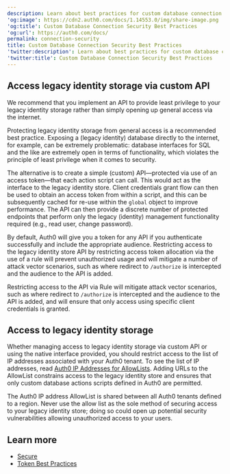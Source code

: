 ```yaml
---
description: Learn about best practices for custom database connection security.
'og:image': https://cdn2.auth0.com/docs/1.14553.0/img/share-image.png
'og:title': Custom Database Connection Security Best Practices
'og:url': https://auth0.com/docs/
permalink: connection-security
title: Custom Database Connection Security Best Practices
'twitter:description': Learn about best practices for custom database connection security.
'twitter:title': Custom Database Connection Security Best Practices
---
```

## Access legacy identity storage via custom API

We recommend that you implement an API to provide least privilege to your legacy identity storage rather than simply opening up general access via the internet.

Protecting legacy identity storage from general access is a recommended best practice. Exposing a (legacy identity) database directly to the internet, for example, can be extremely problematic: database interfaces for SQL and the like are extremely open in terms of functionality, which violates the principle of least privilege when it comes to security.

The alternative is to create a simple (custom) API—protected via use of an <Tooltip tip="Access Token: Authorization credential, in the form of an opaque string or JWT, used to access an API." cta="View Glossary" href="/docs/glossary?term=access+token">access token</Tooltip>—that each action script can call. This would act as the interface to the legacy identity store. Client credentials grant flow can then be used to obtain an access token from within a script, and this can be subsequently cached for re-use within the `global` object to improve performance. The API can then provide a discrete number of protected endpoints that perform only the legacy (identity) management functionality required (e.g., read user, change password).

By default, Auth0 will give you a token for any API if you authenticate successfully and include the appropriate <Tooltip tip="Audience: Unique identifier of the audience for an issued token. Named aud in a token, its value contains the ID of either an application (Client ID) for an ID Token or an API (API Identifier) for an Access Token." cta="View Glossary" href="/docs/glossary?term=audience">audience</Tooltip>. Restricting access to the legacy identity store API by restricting access token allocation via the use of a rule will prevent unauthorized usage and will mitigate a number of attack vector scenarios, such as where redirect to `/authorize` is intercepted and the audience to the API is added.

<Warning>

Restricting access to the API via Rule will mitigate attack vector scenarios, such as where redirect to `/authorize` is intercepted and the audience to the API is added, and will ensure that only access using specific client credentials is granted.

</Warning>

## Access to legacy identity storage

Whether managing access to legacy identity storage via custom API or using the native interface provided, you should restrict access to the list of IP addresses associated with your Auth0 tenant. To see the list of IP addresses, read [Auth0 IP Addresses for AllowLists](/docs/secure/security-guidance/data-security/allowlist). Adding URLs to the AllowList constrains access to the legacy identity store and ensures that only custom database actions scripts defined in Auth0 are permitted.

<Warning>

The Auth0 IP address AllowList is shared between all Auth0 tenants defined to a region. Never use the allow list as the sole method of securing access to your legacy identity store; doing so could open up potential security vulnerabilities allowing unauthorized access to your users.

</Warning>

## Learn more

* [Secure](/docs/secure)
* [Token Best Practices](/docs/secure/tokens/token-best-practices)